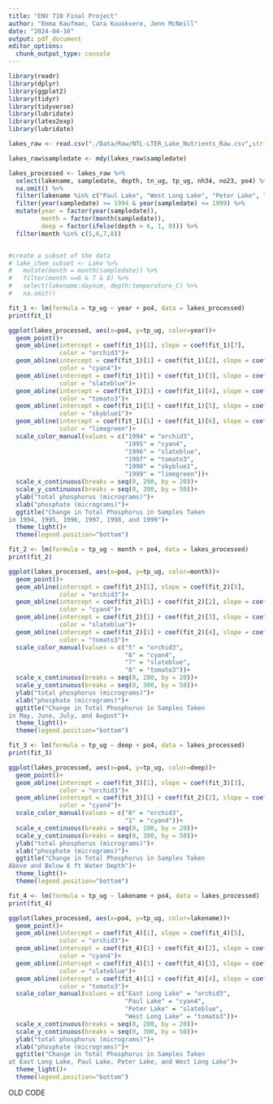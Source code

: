 ```yaml
---
title: "ENV 710 Final Project"
author: "Emma Kaufman, Cara Kuuskvere, Jenn McNeill"
date: "2024-04-10"
output: pdf_document
editor_options: 
  chunk_output_type: console
---
```

```r

library(readr)
library(dplyr)
library(ggplot2)
library(tidyr)
library(tidyverse)
library(lubridate)
library(latex2exp)
library(lubridate)

```

```r

lakes_raw <- read.csv("./Data/Raw/NTL-LTER_Lake_Nutrients_Raw.csv",stringsAsFactors = TRUE) 

lakes_raw$sampledate <- mdy(lakes_raw$sampledate)

lakes_processed <- lakes_raw %>%
  select(lakename, sampledate, depth, tn_ug, tp_ug, nh34, no23, po4) %>%
  na.omit() %>%
  filter(lakename %in% c("Paul Lake", "West Long Lake", "Peter Lake", "East Long Lake")) %>%
  filter(year(sampledate) >= 1994 & year(sampledate) <= 1999) %>%
  mutate(year = factor(year(sampledate)),
         month = factor(month(sampledate)),
         deep = factor(ifelse(depth > 6, 1, 0))) %>%
  filter(month %in% c(5,6,7,8))


#create a subset of the data
# lake_chem_subset <- Lake %>% 
#   mutate(month = month(sampledate)) %>%
#   filter(month ==6 & 7 & 8) %>% 
#   select(lakename:daynum, depth:temperature_C) %>% 
#   na.omit()

```

```r

fit_1 <- lm(formula = tp_ug ~ year + po4, data = lakes_processed)
print(fit_1)

ggplot(lakes_processed, aes(x=po4, y=tp_ug, color=year))+
  geom_point()+
  geom_abline(intercept = coef(fit_1)[1], slope = coef(fit_1)[7], 
              color = "orchid3")+
  geom_abline(intercept = coef(fit_1)[1] + coef(fit_1)[2], slope = coef(fit_1)[7], 
              color = "cyan4")+
  geom_abline(intercept = coef(fit_1)[1] + coef(fit_1)[3], slope = coef(fit_1)[7], 
              color = "slateblue")+
  geom_abline(intercept = coef(fit_1)[1] + coef(fit_1)[4], slope = coef(fit_1)[7], 
              color = "tomato3")+
  geom_abline(intercept = coef(fit_1)[1] + coef(fit_1)[5], slope = coef(fit_1)[7], 
              color = "skyblue1")+
  geom_abline(intercept = coef(fit_1)[1] + coef(fit_1)[6], slope = coef(fit_1)[7], 
              color = "limegreen")+
  scale_color_manual(values = c("1994" = "orchid3", 
                                "1995" = "cyan4",
                                "1996" = "slateblue",
                                "1997" = "tomato3",
                                "1998" = "skyblue1",
                                "1999" = "limegreen"))+
  scale_x_continuous(breaks = seq(0, 200, by = 20))+
  scale_y_continuous(breaks = seq(0, 300, by = 50))+
  ylab("total phosphorus (micrograms)")+
  xlab("phosphate (micrograms)")+
  ggtitle("Change in Total Phosphorus in Samples Taken 
in 1994, 1995, 1996, 1997, 1998, and 1999")+
  theme_light()+
  theme(legend.position="bottom")

```

```r

fit_2 <- lm(formula = tp_ug ~ month + po4, data = lakes_processed)
print(fit_2)

ggplot(lakes_processed, aes(x=po4, y=tp_ug, color=month))+
  geom_point()+
  geom_abline(intercept = coef(fit_2)[1], slope = coef(fit_2)[5], 
              color = "orchid3")+
  geom_abline(intercept = coef(fit_2)[1] + coef(fit_2)[2], slope = coef(fit_2)[5], 
              color = "cyan4")+
  geom_abline(intercept = coef(fit_2)[1] + coef(fit_2)[3], slope = coef(fit_2)[5], 
              color = "slateblue")+
  geom_abline(intercept = coef(fit_2)[1] + coef(fit_2)[4], slope = coef(fit_2)[5], 
              color = "tomato3")+
  scale_color_manual(values = c("5" = "orchid3", 
                                "6" = "cyan4",
                                "7" = "slateblue",
                                "8" = "tomato3"))+
  scale_x_continuous(breaks = seq(0, 200, by = 20))+
  scale_y_continuous(breaks = seq(0, 300, by = 50))+
  ylab("total phosphorus (micrograms)")+
  xlab("phosphate (micrograms)")+
  ggtitle("Change in Total Phosphorus in Samples Taken 
in May, June, July, and August")+
  theme_light()+
  theme(legend.position="bottom")

```

```r

fit_3 <- lm(formula = tp_ug ~ deep + po4, data = lakes_processed)
print(fit_3)

ggplot(lakes_processed, aes(x=po4, y=tp_ug, color=deep))+
  geom_point()+
  geom_abline(intercept = coef(fit_3)[1], slope = coef(fit_3)[3], 
              color = "orchid3")+
  geom_abline(intercept = coef(fit_3)[1] + coef(fit_2)[2], slope = coef(fit_3)[3], 
              color = "cyan4")+
  scale_color_manual(values = c("0" = "orchid3", 
                                "1" = "cyan4"))+
  scale_x_continuous(breaks = seq(0, 200, by = 20))+
  scale_y_continuous(breaks = seq(0, 300, by = 50))+
  ylab("total phosphorus (micrograms)")+
  xlab("phosphate (micrograms)")+
  ggtitle("Change in Total Phosphorus in Samples Taken 
Above and Below 6 ft Water Depth")+
  theme_light()+
  theme(legend.position="bottom")

```

```r

fit_4 <- lm(formula = tp_ug ~ lakename + po4, data = lakes_processed)
print(fit_4)

ggplot(lakes_processed, aes(x=po4, y=tp_ug, color=lakename))+
  geom_point()+
  geom_abline(intercept = coef(fit_4)[1], slope = coef(fit_4)[5], 
              color = "orchid3")+
  geom_abline(intercept = coef(fit_4)[1] + coef(fit_4)[2], slope = coef(fit_4)[5], 
              color = "cyan4")+
  geom_abline(intercept = coef(fit_4)[1] + coef(fit_4)[3], slope = coef(fit_4)[5], 
              color = "slateblue")+
  geom_abline(intercept = coef(fit_4)[1] + coef(fit_4)[4], slope = coef(fit_4)[5], 
              color = "tomato3")+
  scale_color_manual(values = c("East Long Lake" = "orchid3", 
                                "Paul Lake" = "cyan4",
                                "Peter Lake" = "slateblue",
                                "West Long Lake" = "tomato3"))+
  scale_x_continuous(breaks = seq(0, 200, by = 20))+
  scale_y_continuous(breaks = seq(0, 300, by = 50))+
  ylab("total phosphorus (micrograms)")+
  xlab("phosphate (micrograms)")+
  ggtitle("Change in Total Phosphorus in Samples Taken 
at East Long Lake, Paul Lake, Peter Lake, and West Long Lake")+
  theme_light()+
  theme(legend.position="bottom")

```



OLD CODE
<!-- ```{r} -->
<!-- enzymes <- read_csv("Data/Raw/BBWM20162017enzymesopen.csv",  -->
<!--     col_types = cols(Year = col_factor(levels = c("2016",  -->
<!--         "2017")), Watershed = col_factor(levels = c("WB",  -->
<!--         "EB")), Treatment = col_factor(levels = c("N",  -->
<!--         "Reference")), Mycorrhizae = col_factor(levels = c("arbuscular",  -->
<!--         "ectomycorrhizal")), SoilFraction = col_factor(levels = c("OrganicHorizon",  -->
<!--         "Rhizosphere", "MineralBulk")))) -->
<!-- ``` -->

<!-- ## AP concentration for old and new-growth forests with a binary indicator variable.  -->

<!-- ```{r} -->
<!-- fit1 <- lm(AP ~ Year, data= enzymes) -->
<!-- summary(fit1) -->

<!-- AP_by_year <- ggplot(enzymes, aes(x=Year, y= AP, color= Year))+ -->
<!--    geom_point() + -->
<!--    geom_hline(data = subset(enzymes, Year == "2016"),  -->
<!--               aes(yintercept = fit1$coefficients[1], color = Year)) + -->
<!--    geom_hline(data = subset(enzymes, Year == "2017"),  -->
<!--               aes(yintercept = fit1$coefficients[1] + fit1$coefficients[2], color = Year))+ -->
<!--    labs(y= "What is this?", -->
<!--         title= "Change in AP with N and without N") -->

<!-- AP_by_year -->
<!-- ``` -->
<!-- ```{r} -->
<!-- fit1b <- lm(BG ~ Year, data= enzymes) -->
<!-- summary(fit1b) -->

<!-- BG_by_year <- ggplot(enzymes, aes(x=Year, y= BG, color= Year))+ -->
<!--    geom_point() + -->
<!--    geom_hline(data = subset(enzymes, Year == "2016"),  -->
<!--               aes(yintercept = fit1b$coefficients[1], color = Year)) + -->
<!--    geom_hline(data = subset(enzymes, Year == "2017"),  -->
<!--               aes(yintercept = fit1b$coefficients[1] + fit1b$coefficients[2], color = Year))+ -->
<!--    labs(y= "What is this?", -->
<!--         title= "Change in BG with N and without N") -->

<!-- BG_by_year -->
<!-- ``` -->
<!-- ```{r} -->
<!-- fit1c <- lm(NAG ~ Year, data= enzymes) -->
<!-- summary(fit1c) -->

<!-- NAG_by_year <- ggplot(enzymes, aes(x=Year, y= NAG, color= Year))+ -->
<!--    geom_point() + -->
<!--    geom_hline(data = subset(enzymes, Year == "2016"),  -->
<!--               aes(yintercept = fit1c$coefficients[1], color = Year)) + -->
<!--    geom_hline(data = subset(enzymes, Year == "2017"),  -->
<!--               aes(yintercept = fit1c$coefficients[1] + fit1c$coefficients[2], color = Year))+ -->
<!--    labs(y= "What is this?", -->
<!--         title= "Change in BG with N and without N") -->

<!-- NAG_by_year -->
<!-- ``` -->

<!-- ## Explore how AP varies by soil fraction  -->
<!-- ```{r} -->
<!-- #ECM trees store more carbon than AM trees, as N deposition increases -->

<!-- fit2 <- lm(BG ~ Mycorrhizae + Year, data= enzymes) -->

<!-- ECMvAM_Carbon <- ggplot(enzymes, aes(y= BG, x= Mycorrhizae, color= Year))+ -->
<!--    geom_point() -->
<!--    # geom_hline(data = subset(enzymes, Year == "2016"),  -->
<!--    #            aes(yintercept = fit1c$coefficients[1], color = Year)) + -->
<!--    # geom_hline(data = subset(enzymes, Year == "2017"),  -->
<!--    #            aes(yintercept = fit1c$coefficients[1] + fit1c$coefficients[2], color = Year))+ -->
<!--    # labs(y= "What is this?", -->
<!--    #      title= "Change in BG with N and without N") -->

<!-- ECMvAM_Carbon -->

<!-- ``` -->